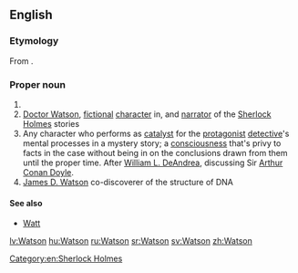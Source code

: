 ==English==

===Etymology===
From {{suffix|Wat|son|lang=en}}.

===Proper noun===
{{en-proper noun}}

# {{surname|northern [[English]] and [[Scottish]] [[patronymic]]|from=given names}}
# [[w:Doctor Watson|Doctor Watson]], [[fictional]] [[character]] in, and [[narrator]] of the [[w:Sherlock Holmes|Sherlock Holmes]] stories
# Any character who performs as [[catalyst]] for the [[protagonist]] [[detective]]'s mental processes in a mystery story; a [[consciousness]] that's privy to facts in the case without being in on the conclusions drawn from them until the proper time. After [[w:William L. DeAndrea|William L. DeAndrea]], discussing Sir [[w:Arthur Conan Doyle|Arthur Conan Doyle]].
# [[w:James D. Watson|James D. Watson]] co-discoverer of the structure of DNA

{{wikipedia}}

====See also====
* [[Watt]]

[[Category:en:Sherlock Holmes]]

[[lv:Watson]]
[[hu:Watson]]
[[ru:Watson]]
[[sr:Watson]]
[[sv:Watson]]
[[zh:Watson]]